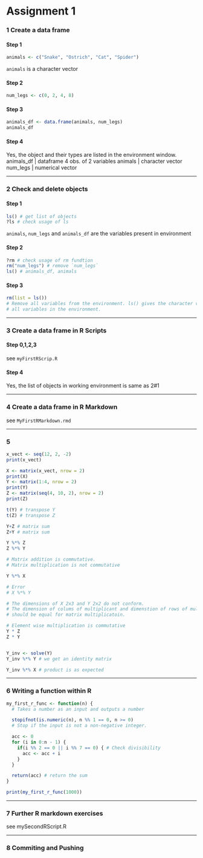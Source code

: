 
# Assignment 1

### 1 Create a data frame

#### Step 1
```r
animals <- c("Snake", "Ostrich", "Cat", "Spider")
```
 `animals` is a character vector

#### Step 2
```r
num_legs <- c(0, 2, 4, 8)
```

#### Step 3
```r
animals_df <- data.frame(animals, num_legs)
animals_df
```

#### Step 4  
Yes, the object and their types are listed in the environment window.
animals_df  |   dataframe 4 obs. of 2 variables
animals     |   character vector
num_legs    |   numerical vector

___

### 2 Check and delete objects

#### Step 1
```r
ls() # get list of objects
?ls # check usage of ls
```
`animals`, `num_legs` and `animals_df` are the variables present in environment

#### Step 2
```r
?rm # check usage of rm fundtion
rm("num_legs") # remove `num_legs`
ls() # animals_df, animals
```

#### Step 3
```r
rm(list = ls()) 
# Remove all variables from the environment. ls() gives the character vector of
# all variables in the environment.
```

___

### 3 Create a data frame in R Scripts

#### Step 0,1,2,3
see `myFirstRScrip.R`

#### Step 4 
Yes, the list of objects in working environment is same as 2#1

___

### 4 Create a data frame in R Markdown

see `MyFirstRMarkdown.rmd`

___

### 5

```r
x_vect <- seq(12, 2, -2)
print(x_vect)
```
```r
X <- matrix(x_vect, nrow = 2)
print(X)
Y <- matrix(1:4, nrow = 2)
print(Y)
Z <- matrix(seq(4, 10, 2), nrow = 2)
print(Z)

t(Y) # transpose Y
t(Z) # transpose Z

Y+Z # matrix sum
Z+Y # matrix sum

Y %*% Z
Z %*% Y

# Matrix addition is commutative.  
# Matrix multiplication is not commutative

Y %*% X

# Error 
# X %*% Y

# The dimensions of X 2x3 and Y 2x2 do not conform.
# The dimension of colums of multiplicant and dimenstion of rows of multiplier
# should be equal for matrix multiplicatoin.

# Element wise multiplication is commutative
Y * Z
Z * Y


Y_inv <- solve(Y)
Y_inv %*% Y # we get an identity matrix

Y_inv %*% X # product is as expected

```

___

### 6 Writing a function within R

```r
my_first_r_func <- function(n) {
  # Takes a number as an input and outputs a number

  stopifnot(is.numeric(n), n %% 1 == 0, n >= 0)
  # Stop if the input is not a non-negative integer.

  acc <- 0
  for (i in 0:n - 1) {
    if(i %% 2 == 0 || i %% 7 == 0) { # Check divisibility
      acc <- acc + i
    }
  }

  return(acc) # return the sum
}

print(my_first_r_func(1000))
```

___

### 7 Further R markdown exercises

see mySecondRScript.R

___

### 8 Commiting and Pushing






